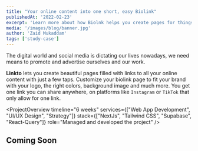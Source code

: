 ```yaml
---
title: "Your online content into one short, easy Biolink"
publishedAt: '2022-02-23'
excerpt: 'Learn more about how Biolnk helps you create pages for things like blogs, merch, multimedia and much more. '
media: '/images/blog/banner.jpg'
author: 'Zaid Mukaddam'
tags: ['study-case']
---
```


<LiveLinks
  liveDemoURL="https://linkto.study/"
  sourceCodeURL="https://github.com/zaidmukaddam/linkto"
/>

The digital world and social media is dictating our lives nowadays, we need means to promote and advertise ourselves and our work.

**Linkto** lets you create beautiful pages filled with links to all your online content with just a few taps. Customize your biolink page to fit your brand with your logo, the right colors, background image and much more. You get one link you can share anywhere, on platforms like `Instagram` or `TikTok` that only allow for one link.

<ProjectOverview 
  timeline="6 weeks"
  services={["Web App Development", "UI/UX Design", "Strategy"]}
  stack={["NextJs", "Tailwind CSS", "Supabase", "React-Query"]}
  role="Managed and developed the project"
/>

## Coming Soon

